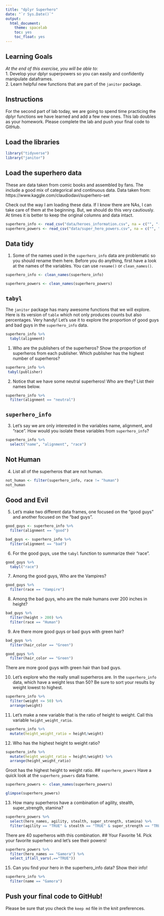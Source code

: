 ```yaml
---
title: "dplyr Superhero"
date: "`r Sys.Date()`"
output:
  html_document:
    theme: spacelab
    toc: yes
    toc_float: yes
---
```


## Learning Goals  
*At the end of this exercise, you will be able to:*    
1. Develop your dplyr superpowers so you can easily and confidently manipulate dataframes.  
2. Learn helpful new functions that are part of the `janitor` package.  

## Instructions
For the second part of lab today, we are going to spend time practicing the dplyr functions we have learned and add a few new ones. This lab doubles as your homework. Please complete the lab and push your final code to GitHub.  

## Load the libraries
```r
library("tidyverse")
library("janitor")
```

## Load the superhero data
These are data taken from comic books and assembled by fans. The include a good mix of categorical and continuous data.  Data taken from: https://www.kaggle.com/claudiodavi/superhero-set  

Check out the way I am loading these data. If I know there are NAs, I can take care of them at the beginning. But, we should do this very cautiously. At times it is better to keep the original columns and data intact.  
```r
superhero_info <- read_csv("data/heroes_information.csv", na = c("", "-99", "-"))
superhero_powers <- read_csv("data/super_hero_powers.csv", na = c("", "-99", "-"))
```

## Data tidy
1. Some of the names used in the `superhero_info` data are problematic so you should rename them here. Before you do anything, first have a look at the names of the variables. You can use `rename()` or `clean_names()`.    
```r
superhero_info <- clean_names(superhero_info)
```

```r
superhero_powers <- clean_names(superhero_powers)
```


## `tabyl`
The `janitor` package has many awesome functions that we will explore. Here is its version of `table` which not only produces counts but also percentages. Very handy! Let's use it to explore the proportion of good guys and bad guys in the `superhero_info` data.  
```r
superhero_info %>% 
  tabyl(alignment)
```

1. Who are the publishers of the superheros? Show the proportion of superheros from each publisher. Which publisher has the highest number of superheros?  
```r
superhero_info %>% 
 tabyl(publisher)
```

2. Notice that we have some neutral superheros! Who are they? List their names below.  
```r
superhero_info %>% 
  filter(alignment == "neutral")
```

## `superhero_info`
3. Let's say we are only interested in the variables name, alignment, and "race". How would you isolate these variables from `superhero_info`?
```r
superhero_info %>% 
  select("name", "alignment", "race")
```

## Not Human
4. List all of the superheros that are not human.
```r
not_human <- filter(superhero_info, race != "human")
not_human
```

## Good and Evil
5. Let's make two different data frames, one focused on the "good guys" and another focused on the "bad guys".
```r
good_guys <- superhero_info %>% 
  filter(alignment == "good")
```

```r
bad_guys <- superhero_info %>% 
  filter(alignment == "bad")
```

6. For the good guys, use the `tabyl` function to summarize their "race".
```r
good_guys %>% 
  tabyl("race")
```

7. Among the good guys, Who are the Vampires?
```r
good_guys %>% 
  filter(race == "Vampire")
```

8. Among the bad guys, who are the male humans over 200 inches in height?
```r
bad_guys %>% 
  filter(height > 200) %>% 
  filter(race == "Human")
```

9. Are there more good guys or bad guys with green hair?  
```r
bad_guys %>% 
  filter(hair_color == "Green")
```

```r
good_guys %>% 
  filter(hair_color == "Green")
```
There are more good guys with green hair than bad guys. 

10. Let's explore who the really small superheros are. In the `superhero_info` data, which have a weight less than 50? Be sure to sort your results by weight lowest to highest.  
```r
superhero_info %>% 
  filter(weight <= 50) %>% 
  arrange(weight)

```

11. Let's make a new variable that is the ratio of height to weight. Call this variable `height_weight_ratio`.    
```r
superhero_info %>% 
  mutate(height_weight_ratio = height/weight)
```

12. Who has the highest height to weight ratio?  
```r
superhero_info %>% 
  mutate(height_weight_ratio = height/weight) %>% 
  arrange(height_weight_ratio)
```
Groot has the highest height to weight ratio.
## `superhero_powers`
Have a quick look at the `superhero_powers` data frame.  
```r
superhero_powers <- clean_names(superhero_powers)
```

```r
glimpse(superhero_powers)
```


13. How many superheros have a combination of agility, stealth, super_strength, stamina?
```r
superhero_powers %>% 
  select(hero_names, agility, stealth, super_strength, stamina) %>% 
  filter(agility == "TRUE" & stealth == "TRUE" & super_strength == "TRUE" & stamina == "TRUE")
```
There are 40 superheros with this combination. 
## Your Favorite
14. Pick your favorite superhero and let's see their powers!  
```r
superhero_powers %>% 
  filter(hero_names == "Gamora") %>% 
  select_if(all_vars(.=="TRUE"))
```

15. Can you find your hero in the superhero_info data? Show their info!  
```r
superhero_info %>% 
  filter(name == "Gamora")
```

## Push your final code to GitHub!
Please be sure that you check the `keep md` file in the knit preferences.  